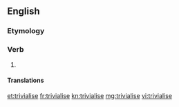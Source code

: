 ==English==

===Etymology===
{{suffix|en|trivial|ise}}

===Verb===
{{en-verb|trivialis}}

# {{standard spelling of|trivialize|from=non-Oxford|lang=en}}

====Translations====
{{trans-see|trivialize}}

[[et:trivialise]]
[[fr:trivialise]]
[[kn:trivialise]]
[[mg:trivialise]]
[[vi:trivialise]]